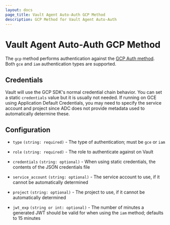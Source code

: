 ```yaml
---
layout: docs
page_title: Vault Agent Auto-Auth GCP Method
description: GCP Method for Vault Agent Auto-Auth
---
```


# Vault Agent Auto-Auth GCP Method

The `gcp` method performs authentication against the [GCP Auth
method](/docs/auth/gcp). Both `gce` and `iam`
authentication types are supported.

## Credentials

Vault will use the GCP SDK's normal credential chain behavior. You can set a
static `credentials` value but it is usually not needed. If running on GCE
using Application Default Credentials, you may need to specify the service
account and project since ADC does not provide metadata used to automatically
determine these.

## Configuration

- `type` `(string: required)` - The type of authentication; must be `gce` or `iam`

- `role` `(string: required)` - The role to authenticate against on Vault

- `credentials` `(string: optional)` - When using static credentials, the
  contents of the JSON credentials file

- `service_account` `(string: optional)` - The service account to use, if it
  cannot be automatically determined

- `project` `(string: optional)` - The project to use, if it cannot be
  automatically determined

- `jwt_exp` `(string or int: optional)` - The number of minutes a generated JWT
  should be valid for when using the `iam` method; defaults to 15 minutes
